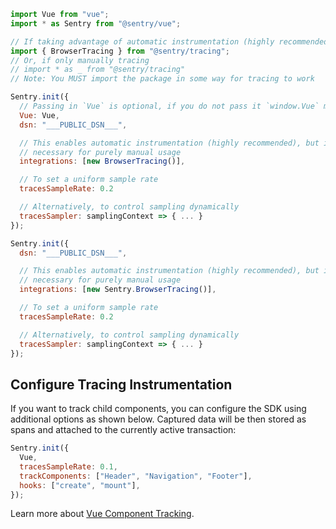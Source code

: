 ```javascript {tabTitle: ESM}
import Vue from "vue";
import * as Sentry from "@sentry/vue";

// If taking advantage of automatic instrumentation (highly recommended)
import { BrowserTracing } from "@sentry/tracing";
// Or, if only manually tracing
// import * as _ from "@sentry/tracing"
// Note: You MUST import the package in some way for tracing to work

Sentry.init({
  // Passing in `Vue` is optional, if you do not pass it `window.Vue` must be present.
  Vue: Vue,
  dsn: "___PUBLIC_DSN___",

  // This enables automatic instrumentation (highly recommended), but is not
  // necessary for purely manual usage
  integrations: [new BrowserTracing()],

  // To set a uniform sample rate
  tracesSampleRate: 0.2

  // Alternatively, to control sampling dynamically
  tracesSampler: samplingContext => { ... }
});
```

```javascript {tabTitle: CDN}
Sentry.init({
  dsn: "___PUBLIC_DSN___",

  // This enables automatic instrumentation (highly recommended), but is not
  // necessary for purely manual usage
  integrations: [new Sentry.BrowserTracing()],

  // To set a uniform sample rate
  tracesSampleRate: 0.2

  // Alternatively, to control sampling dynamically
  tracesSampler: samplingContext => { ... }
});
```

## Configure Tracing Instrumentation

If you want to track child components, you can configure the SDK using additional options as shown below. Captured data will be then stored as spans and attached to the currently active transaction:

```javascript
Sentry.init({
  Vue,
  tracesSampleRate: 0.1,
  trackComponents: ["Header", "Navigation", "Footer"],
  hooks: ["create", "mount"],
});
```

Learn more about [Vue Component Tracking](../features/componenttracking).
